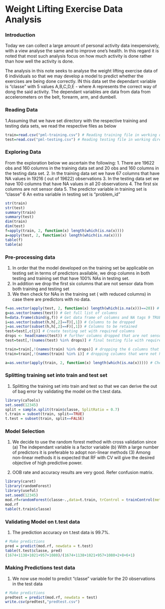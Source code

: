 Weight Lifting Exercise Data Analysis
========================================================

### Introduction

Today we can collect a large amount of personal activity data inexpensively, with a view analyse the same and to improve one's health. In this regard it is noted that most such analysis focus on how much activity is done rather than how well the activity is done.

The analysis in this note seeks to analyse the weight lifting exercise data of 6 individuals so that we may develop a model to predict whether the exercises are being done correctly. IN this data set the dependant variable is "classe" with 5 values A,B,C,D,E - where A represents the correct way of dong the said activity. The dependant variables are data from data from accelerometers on the belt, forearm, arm, and dumbell.

### Reading Data
1.Assuming that we have set directory with the respective training and testing data sets, we read the respective files as below

```r
train=read.csv("pml-training.csv") # Reading training file in working directory
test=read.csv("pml-testing.csv") # Reading testing file in working directory
```

### Exploring Data

From the exploration below we ascertain the following:
1. There are 19622 obs and 160 columns in the training data set and 20 obs and 160 columns in the testing data set.
2. In the training data set we have 67 columns that have NA values in 19216 ( out of 19622) observations
3. In the testing data set we have 100 columns that have NA values in all 20 observations
4. The first six columns are not sensor data
5. The predictor variable in training set is "classe"
6 An extra variable in testing set is "problem_id"

```r
str(train)
str(test)
summary(train)
summary(test)
dim(train)
dim(test)
f=apply(train, 2, function(x) length(which(is.na(x))))
a=apply(test, 2, function(x) length(which(is.na(x))))
table(f)
table(a)

```


### Pre-processing data

1. In order that the model developed on the training set be applicable on testing set in terms of predictors available, we drop columns in both testing and training set that have 100% NAs in testing set.
2. In addition we drop the first six columns that are not sensor data from both training and testing set
3. We then check for NAs in the training set ( with reduced columns) in case there are predictors with no data. 

```r
f=as.vector(apply(test, 2, function(x) length(which(is.na(x)))==20)) # Tag Column with NA
g=as.vector(names(test)) # Get full list of columns
h=data.frame(cbind(g,f)) # Get data frame of columns and NA tags 9 TRUE)
i=as.vector(subset(h,h[,2]==T)[,1]) # Columns to be dropped
j=as.vector(subset(h,h[,2]==F)[,1]) # Columns to be retained
test=test[,c(j)] # Create testing set with required columns
drops <- head(names(test)) # further columns dropped that are not sensor related
test=test[,!(names(test) %in% drops)] # final testing file with required columns

train=train[,!(names(train) %in% drops)] # dropping the 6 columns that are not sensor related
train=train[,!(names(train) %in% i)] # dropping columns that were not having any values in the testing set

a=as.vector(apply(train, 2, function(x) length(which(is.na(x))))) # Check remaining columns in training set have values in all columns

```


### Splitting training set into train and test set

1. Splitting the training set into train and test so that we can derive the out of bag error by validating the model on the t.test data.


```r
library(caTools)
set.seed(12345)
split = sample.split(train$classe, SplitRatio = 0.7)
t.train = subset(train, split==TRUE)
t.test = subset(train, split==FALSE)

```


### Model Selection

1. We decide to use the random forest method with cross validation since (a) The independant variable is a factor variable (b) With a large number of predictors it is preferable to adopt non-linear methods (3) Among non-linear methods it is expected that RF with CV will give the desired objective of high predictive power.

2. OOB rate and accuracy results are very good. Refer confusion matrix.

```r
library(caret)
library(randomForest)
library(useful)
set.seed(12345)
mod.rf=randomForest(classe~.,data=t.train, trControl = trainControl(method = "cv", number = 10))
mod.rf
table(t.train$classe)

```

### Validating Model on t.test data

1. The prediction accuracy on t.test data is 99.7%.

```r
# Make predictions
pred = predict(mod.rf, newdata = t.test)
table(t.test$classe, pred)
(1674+1138+1021+957+1080)/(1674+1138+1021+957+1080+2+8+6+1)
```

### Making Predictions test data

1. We now use model to predict "classe" variable for the 20 observations in the test data

```r
# Make predictions
predtest = predict(mod.rf, newdata = test)
write.csv(predtest,"predtest.csv")
```